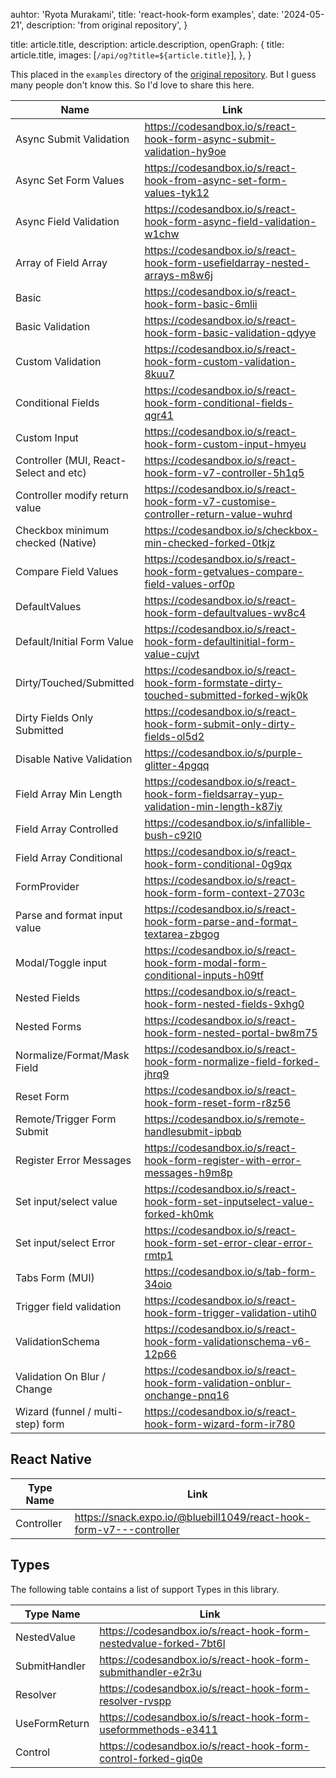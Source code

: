
  auhtor: 'Ryota Murakami',
  title: 'react-hook-form examples',
  date: '2024-05-21',
  description: 'from original repository',
}

  title: article.title,
  description: article.description,
  openGraph: {
    title: article.title,
    images: [`/api/og?title=${article.title}`],
  },
}


This placed in the `examples` directory of the [original repository](https://github.com/react-hook-form/react-hook-form/tree/master/examples).
But I guess many people don't know this.
So I'd love to share this here.

| Name                                   | Link                                                                                    |
| -------------------------------------- | --------------------------------------------------------------------------------------- |
| Async Submit Validation                | https://codesandbox.io/s/react-hook-form-async-submit-validation-hy9oe                  |
| Async Set Form Values                  | https://codesandbox.io/s/react-hook-from-async-set-form-values-tyk12                    |
| Async Field Validation                 | https://codesandbox.io/s/react-hook-form-async-field-validation-w1chw                   |
| Array of Field Array                   | https://codesandbox.io/s/react-hook-form-usefieldarray-nested-arrays-m8w6j              |
| Basic                                  | https://codesandbox.io/s/react-hook-form-basic-6mlii                                    |
| Basic Validation                       | https://codesandbox.io/s/react-hook-form-basic-validation-qdyye                         |
| Custom Validation                      | https://codesandbox.io/s/react-hook-form-custom-validation-8kuu7                        |
| Conditional Fields                     | https://codesandbox.io/s/react-hook-form-conditional-fields-qgr41                       |
| Custom Input                           | https://codesandbox.io/s/react-hook-form-custom-input-hmyeu                             |
| Controller (MUI, React-Select and etc) | https://codesandbox.io/s/react-hook-form-v7-controller-5h1q5                            |
| Controller modify return value         | https://codesandbox.io/s/react-hook-form-v7-customise-controller-return-value-wuhrd     |
| Checkbox minimum checked (Native)      | https://codesandbox.io/s/checkbox-min-checked-forked-0tkjz                              |
| Compare Field Values                   | https://codesandbox.io/s/react-hook-form-getvalues-compare-field-values-orf0p           |
| DefaultValues                          | https://codesandbox.io/s/react-hook-form-defaultvalues-wv8c4                            |
| Default/Initial Form Value             | https://codesandbox.io/s/react-hook-form-defaultinitial-form-value-cujvt                |
| Dirty/Touched/Submitted                | https://codesandbox.io/s/react-hook-form-formstate-dirty-touched-submitted-forked-wjk0k |
| Dirty Fields Only Submitted            | https://codesandbox.io/s/react-hook-form-submit-only-dirty-fields-ol5d2                 |
| Disable Native Validation              | https://codesandbox.io/s/purple-glitter-4pgqq                                           |
| Field Array Min Length                 | https://codesandbox.io/s/react-hook-form-fieldsarray-yup-validation-min-length-k87iy    |
| Field Array Controlled                 | https://codesandbox.io/s/infallible-bush-c92l0                                          |
| Field Array Conditional                | https://codesandbox.io/s/react-hook-form-conditional-0g9qx                              |
| FormProvider                           | https://codesandbox.io/s/react-hook-form-form-context-2703c                             |
| Parse and format input value           | https://codesandbox.io/s/react-hook-form-parse-and-format-textarea-zbgog                |
| Modal/Toggle input                     | https://codesandbox.io/s/react-hook-form-modal-form-conditional-inputs-h09tf            |
| Nested Fields                          | https://codesandbox.io/s/react-hook-form-nested-fields-9xhg0                            |
| Nested Forms                           | https://codesandbox.io/s/react-hook-form-nested-portal-bw8m75                           |
| Normalize/Format/Mask Field            | https://codesandbox.io/s/react-hook-form-normalize-field-forked-jhrq9                   |
| Reset Form                             | https://codesandbox.io/s/react-hook-form-reset-form-r8z56                               |
| Remote/Trigger Form Submit             | https://codesandbox.io/s/remote-handlesubmit-ipbqb                                      |
| Register Error Messages                | https://codesandbox.io/s/react-hook-form-register-with-error-messages-h9m8p             |
| Set input/select value                 | https://codesandbox.io/s/react-hook-form-set-inputselect-value-forked-kh0mk             |
| Set input/select Error                 | https://codesandbox.io/s/react-hook-form-set-error-clear-error-rmtp1                    |
| Tabs Form (MUI)                        | https://codesandbox.io/s/tab-form-34oio                                                 |
| Trigger field validation               | https://codesandbox.io/s/react-hook-form-trigger-validation-utih0                       |
| ValidationSchema                       | https://codesandbox.io/s/react-hook-form-validationschema-v6-12p66                      |
| Validation On Blur / Change            | https://codesandbox.io/s/react-hook-form-validation-onblur-onchange-pnq16               |
| Wizard (funnel / multi-step) form      | https://codesandbox.io/s/react-hook-form-wizard-form-ir780                              |

## React Native

| Type Name  | Link                                                                |
| ---------- | ------------------------------------------------------------------- |
| Controller | https://snack.expo.io/@bluebill1049/react-hook-form-v7---controller |

## Types

The following table contains a list of support Types in this library.

| Type Name     | Link                                                              |
| ------------- | ----------------------------------------------------------------- |
| NestedValue   | https://codesandbox.io/s/react-hook-form-nestedvalue-forked-7bt6l |
| SubmitHandler | https://codesandbox.io/s/react-hook-form-submithandler-e2r3u      |
| Resolver      | https://codesandbox.io/s/react-hook-form-resolver-rvspp           |
| UseFormReturn | https://codesandbox.io/s/react-hook-form-useformmethods-e3411     |
| Control       | https://codesandbox.io/s/react-hook-form-control-forked-giq0e     |
